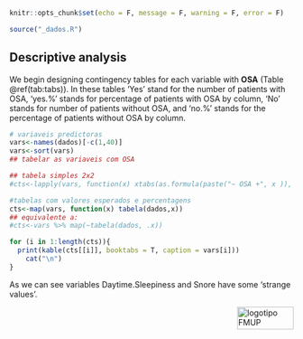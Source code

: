 


```r
knitr::opts_chunk$set(echo = F, message = F, warning = F, error = F)

source("_dados.R")
```

## Descriptive analysis {#results1}
We begin designing contingency tables for each variable with **OSA** (Table \@ref(tab:tabs)). In these tables 'Yes' stand for the number of patients with OSA, 'yes.%' stands for percentage of patients with OSA by column, 'No' stands for number of patients without OSA, and 'no.%' stands for the percentage of patients without OSA by column.

```r
# variaveis predictoras
vars<-names(dados)[-c(1,40)]
vars<-sort(vars)
## tabelar as variaveis com OSA

## tabela simples 2x2
#cts<-lapply(vars, function(x) xtabs(as.formula(paste("~ OSA +", x )), data = dados))

#tabelas com valores esperados e percentagens
cts<-map(vars, function(x) tabela(dados,x))
## equivalente a:
#cts<-vars %>% map(~tabela(dados, .x))

for (i in 1:length(cts)){
  print(kable(cts[[i]], booktabs = T, caption = vars[i]))
    cat("\n")
}

```

As we can see variables Daytime.Sleepiness and Snore have some 'strange values'.



<img src="images/logoFMUP.png" alt="logotipo FMUP" style="width:100px;height:40px;" align="right">